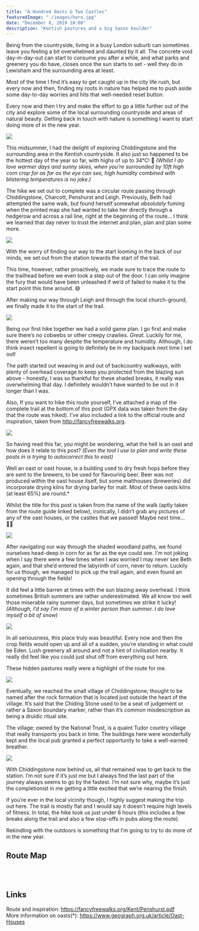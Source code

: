 ```yaml
---
title: "A Hundred Oasts & Two Castles"
featuredImage: "./images/hero.jpg"
date: "December 8, 2019 18:00"
description: "Kentish pastures and a big Saxon boulder"
---
```



Being from the countryside, living in a busy London suburb can sometimes leave you feeling a bit overwhelmed and daunted by it all. The concrete void day-in-day-out can start to consume you after a while, and what parks and greenery you do have, closes once the sun starts to set - well they do in Lewisham and the surrounding area at least.

Most of the time I find it’s easy to get caught up in the city life rush, but every now and then, finding my roots in nature has helped me to push aside some day-to-day worries and hits that well-needed reset button.

Every now and then I try and make the effort to go a little further out of the city and explore some of the local surrounding countryside and areas of natural beauty. Getting back in touch with nature is something I want to start doing more of in the new year.

<div className="i-s">
  <img src="./images/1.jpg" />
</div>

This midsummer, I had the delight of exploring Chiddingstone and the surrounding area in the Kentish countryside. It also just so happened to be the hottest day of the year so far, with highs of up to 34°C! 🥵 _(Whilst I do love warmer days and sunny skies, when you’re surrounded by 10ft high corn crop for as far as the eye can see, high humidity combined with blistering temperatures is no joke.)_

The hike we set out to complete was a circular route passing through Chiddingstone, Charcott, Penshurst and Leigh. Previously, Beth had attempted the same walk, but found herself somewhat _absolutely_ fuming when the printed map she had wanted to take her directly through a hedgerow and across a rail line, right at the beginning of the route… I think we learned that day never to trust the internet and plan, plan and plan some more.

<div className="i-m">
  <img src="./images/2.jpg" />
</div>

With the worry of finding our way to the start looming in the back of our minds, we set out from the station towards the start of the trail.

This time, however, rather proactively, we made sure to trace the route to the trailhead before we even took a step out of the door. I can only imagine the fury that would have been unleashed if we’d of failed to make it to the start point this time around. 😅

After making our way through Leigh and through the local church-ground, we finally made it to the start of the trail.

<div className="i-s">
  <img src="./images/3.jpg" />
</div>

Being our first hike together we had a solid game plan. I go first and make sure there’s no cobwebs or other creepy crawlies. _Great._ Luckily for me, there weren’t too many despite the temperature and humidity. Although, I do think insect repellent is going to definitely be in my backpack next time I set out!

The path started out weaving in and out of backcountry walkways, with plenty of overhead coverage to keep you protected from the blazing sun above - honestly, I was so thankful for these shaded breaks, it really was overwhelming that day. I definitely wouldn’t have wanted to be out in it longer than I was.

Also, If you want to hike this route yourself, I’ve attached a map of the complete trail at the bottom of this post (GPX data was taken from the day that the route was hiked). I’ve also included a link to the official route and inspiration, taken from http://fancyfreewalks.org.

<div className="i-s">
  <img src="./images/4.jpg" />
</div>

So having read this far, you might be wondering, what the hell is an oast and how does it relate to this post? _(Even the tool I use to plan and write these posts in is trying to autocorrect this to east)_

Well an oast or oast house, is a building used to dry fresh hops before they are sent to the brewers, to be used for flavouring beer. Beer was not produced within the oast house itself, but some malthouses (breweries) did incorporate drying kilns for drying barley for malt. Most of these oasts kilns (at least 65%) are round.\*

Whilst the title for this post is taken from the name of the walk (aptly taken from the route guide linked below), ironically, I didn’t grab any pictures of any of the oast houses, or the castles that we passed! Maybe next time… 🤦‍♂️

<div className="i-s">
  <img src="./images/5.jpg" />
</div>

After navigating our way through the shaded woodland paths, we found ourselves head-deep in corn for as far as the eye could see. I'm not joking when I say there were a few times when I was worried I may never see Beth again, and that she’d entered the labyrinth of corn, never to return. Luckily for us though, we managed to pick up the trail again, and even found an opening through the fields!

It did feel a little barren at times with the sun blazing away overhead. I think sometimes British summers are rather underestimated. We all know too well those miserable rainy summer days, but sometimes we strike it lucky! _(Although, I’d say I’m more of a winter person than summer. I do love myself a bit of snow)_

<div className="i-s">
  <img src="./images/6.jpg" />
</div>

In all seriousness, this place truly was beautiful. Every now and then the crop fields would open up and all of a sudden, you’re standing in what could be Eden. Lush greenery all around and not a hint of civilisation nearby. It really did feel like you could just shut off from everything out here.

These hidden pastures really were a highlight of the route for me.

<div className="i-s">
  <img src="./images/7.jpg" />
</div>

Eventually, we reached the small village of Chiddingstone; thought to be named after the rock formation that is located just outside the heart of the village. It’s said that the Chiding Stone used to be a seat of judgement or rather a Saxon boundary marker, rather than it’s common misdescription as being a druidic ritual site.

The village; owned by the National Trust, is a quaint Tudor country village that really transports you back in time. The buildings here were wonderfully kept and the local pub granted a perfect opportunity to take a well-earned breather.

<div className="i-l">
  <img src="./images/8.jpg" />
</div>

With Chiddingstone now behind us, all that remained was to get back to the station.
I’m not sure if it’s just me but I always find the last part of the journey always seems to go by the fastest. I’m not sure why, maybe it’s just the completionist in me getting a little excited that we’re nearing the finish.

If you’re ever in the local vicinity though, I highly suggest making the trip out here. The trail is mostly flat and I would say it doesn’t require high levels of fitness. In total, the hike took us just under 6 hours (this includes a few breaks along the trail and also a few stop-offs in pubs along the route).

Rekindling with the outdoors is something that I’m going to try to do more of in the new year.

## Route Map

<br />
<MapEmbed src="https://www.google.com/maps/d/u/0/embed?mid=1dkUVr8faEcJkW0BIuk8HFv9zGh0Vk3Kb" />
<br />

## Links

Route and inspiration: https://fancyfreewalks.org/Kent/Penshurst.pdf<br />
More information on oasts(\*): https://www.geograph.org.uk/article/Oast-Houses<br />
